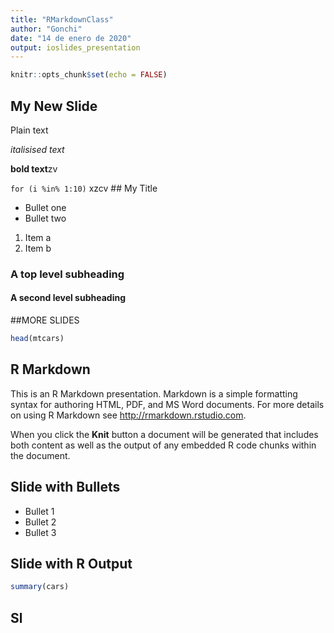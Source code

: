 ---
title: "RMarkdownClass"
author: "Gonchi"
date: "14 de enero de 2020"
output: ioslides_presentation
---

```{r setup, include=FALSE}
knitr::opts_chunk$set(echo = FALSE)
```

## My New Slide 

Plain text

*italisised text*

**bold text**zv

`for (i %in% 1:10)`
xzcv
## My Title

- Bullet one
- Bullet two

1. Item a
2. Item b

### A top level subheading

#### A second level subheading


##MORE SLIDES

```{r, comment ="", echo= TRUE}
head(mtcars)

```

## R Markdown

This is an R Markdown presentation. Markdown is a simple formatting syntax for authoring HTML, PDF, and MS Word documents. For more details on using R Markdown see <http://rmarkdown.rstudio.com>.

When you click the **Knit** button a document will be generated that includes both content as well as the output of any embedded R code chunks within the document.

## Slide with Bullets

- Bullet 1
- Bullet 2
- Bullet 3

## Slide with R Output

```{r cars, echo = TRUE}
summary(cars)
```

## Sl